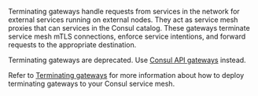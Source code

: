 Terminating gateways handle requests from services in the network for external services running on external nodes. They act as service mesh proxies that can services in the Consul catalog. These gateways terminate service mesh mTLS connections, enforce service intentions, and forward requests to the appropriate destination.

Terminating gateways are deprecated. Use [Consul API gateways](/north-south/api-gateway) instead.

Refer to [Terminating gateways](/consul/docs/north-south/terminating-gateway) for more information about how to deploy terminating gateways to your Consul service mesh.